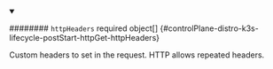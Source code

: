 


<details className="config-field" data-expandable="true" open>
<summary>

######## `httpHeaders` <span className="config-field-required" data-required="false">required</span> <span className="config-field-type">object[]</span> <span className="config-field-default"></span> <span className="config-field-enum"></span> {#controlPlane-distro-k3s-lifecycle-postStart-httpGet-httpHeaders}

Custom headers to set in the request. HTTP allows repeated headers.

</summary>

<PartialHttpheadersreference />


</details>
